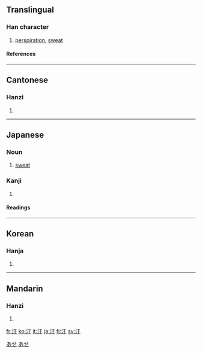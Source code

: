 ==Translingual==

===Han character===
{{Han char|rn=85|rad=水|as=03|sn=6|four=3114<sub>0</sub>|canj=水一十 (EMJ)}}
# [[perspiration]], [[sweat]]

====References====
{{Han ref|kx=0605.110|dkj=17130|dj=0999.040|hdz=31550.060|uh=6C57|ud=27735|bh=A6BD|bd=42685}}

----
==Cantonese==

===Hanzi===
{{yue-hanzi|jyut=|y=hon4, hon6}}
# {{defn|Cantonese}}

----
==Japanese==

===Noun===
{{ja-noun|k|hira=あせ|rom=ase}}

# [[sweat]]

===Kanji===
{{ja-kanji|grade=c|rs=水03}}
# {{defn|Japanese}} 

====Readings====
{{ja-readings|on=[[かん]] ([[kan]])|kun=[[あせ]] ([[ase]])}}

[[Category:1000 Japanese basic words|あせ]]
[[Category:ja:Bodily fluids|あせ]]

----
==Korean==

===Hanja===
{{ko-hanja|hangeul=한|eumhun=|rv=han|mr=han|y=han}}
# {{defn|Korean}}

----
==Mandarin==

===Hanzi===
{{cmn-hanzi|pin=[[hàn]] ([[han4]])|wg=han<sup>4</sup>}}
# {{defn|Mandarin}}

[[fr:汗]]
[[ko:汗]]
[[it:汗]]
[[ja:汗]]
[[fi:汗]]
[[sv:汗]]